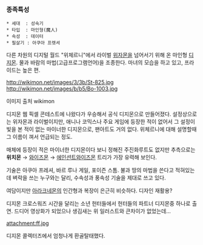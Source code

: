 === 종족특성 ===
 * 세대  : 성숙기
 * 타입  : 마인형(魔人)
 * 속성  : 데이터
 * 필살기 : 아쿠아 프렛셔

다른 차원의 디지털 월드 "위체르니"에서 라이벌 [[위자몬]]을 넘어서기 위해 온 마인형 [[디지몬]]. 물과 바람의 마법(고급프로그램언어)을 조종한다. 마녀의 모습을 하고 있고, 프라이드는 높은 편.

http://wikimon.net/images/3/3b/St-825.jpg
http://wikimon.net/images/b/b5/Bo-1003.jpg

이미지 출처 wikimon

디지몬 웹 픽셀 콘테스트에 나왔다가 우승해서 공식 디지몬으로 만들어졌다.
설정상으로는 위자몬과 라이벌이지만, 애니나 코믹스나 주요 게임에 등장한 적이 없어서 그 설정이 빛을 본 적이 없는 마이너한 디지몬으로, 팬아트도 거의 없다. 위체르니에 대해 설명할때 그 이름이 껴서 언급되는 정도.

매체에 등장이 적은 마이너한 디지몬이다 보니 정해진 주진화루트도 없지만 추측으로는 '''위치몬''' → [[와이즈몬]] → [[에인션트와이즈몬]] 트리가 가장 유력해 보인다.

기술은 아쿠아 프레셔, 바르 루나 게일, 포이즌 스톰. 불과 땅의 마법을 쓴다고 적혀있는데 벼락을 쓰는 누구와는 달리, 수속성과 풍속성 기술을 제대로 쓰고 있다.

여담이지만 [[아라크네몬]]의 인간형과 복장이 은근히 비슷하다. 디자인 재활용?

디지몬 크로스워즈 시간을 달리는 소년 헌터들에서 헌터들의 파트너 디지몬중 하나로 출연. 드디어 영상화가 되었으나 생김새는 위 일러스트와 큰차이가 없었는데...

attachment:ff.jpg

디지몬 콜렉터즈에서 엄청나게 환골탈태했다.
